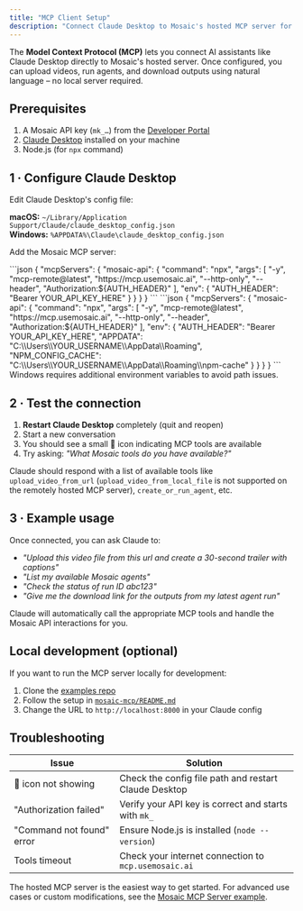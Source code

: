 ```yaml
---
title: "MCP Client Setup"
description: "Connect Claude Desktop to Mosaic's hosted MCP server for seamless AI-powered video editing."
---
```


The **Model Context Protocol (MCP)** lets you connect AI assistants like Claude Desktop directly to Mosaic's hosted server. Once configured, you can upload videos, run agents, and download outputs using natural language – no local server required.

## Prerequisites

1. A Mosaic API key (`mk_…`) from the [Developer Portal](https://app.usemosaic.ai)
2. [Claude Desktop](https://claude.ai/download) installed on your machine
3. Node.js (for `npx` command)

## 1 · Configure Claude Desktop

Edit Claude Desktop's config file:

**macOS:** `~/Library/Application Support/Claude/claude_desktop_config.json`  
**Windows:** `%APPDATA%\Claude\claude_desktop_config.json`

Add the Mosaic MCP server:

<Tabs>
  <Tab title="macOS/Linux">
    ```json
    {
      "mcpServers": {
        "mosaic-api": {
          "command": "npx",
          "args": [
            "-y",
            "mcp-remote@latest",
            "https://mcp.usemosaic.ai",
            "--http-only",
            "--header",
            "Authorization:${AUTH_HEADER}"
          ],
          "env": {
            "AUTH_HEADER": "Bearer YOUR_API_KEY_HERE"
          }
        }
      }
    }
    ```
  </Tab>
  <Tab title="Windows">
    ```json
    {
      "mcpServers": {
        "mosaic-api": {
          "command": "npx",
          "args": [
            "-y",
            "mcp-remote@latest",
            "https://mcp.usemosaic.ai",
            "--http-only",
            "--header",
            "Authorization:${AUTH_HEADER}"
          ],
          "env": {
            "AUTH_HEADER": "Bearer YOUR_API_KEY_HERE",
            "APPDATA": "C:\\Users\\YOUR_USERNAME\\AppData\\Roaming",
            "NPM_CONFIG_CACHE": "C:\\Users\\YOUR_USERNAME\\AppData\\Roaming\\npm-cache"
          }
        }
      }
    }
    ```
    <Note>Windows requires additional environment variables to avoid path issues.</Note>
  </Tab>
</Tabs>

## 2 · Test the connection

1. **Restart Claude Desktop** completely (quit and reopen)
2. Start a new conversation
3. You should see a small 🔌 icon indicating MCP tools are available
4. Try asking: *"What Mosaic tools do you have available?"*

Claude should respond with a list of available tools like `upload_video_from_url` (`upload_video_from_local_file` is not supported
on the remotely hosted MCP server), `create_or_run_agent`, etc.

## 3 · Example usage

Once connected, you can ask Claude to:

- *"Upload this video file from this url and create a 30-second trailer with captions"*
- *"List my available Mosaic agents"*  
- *"Check the status of run ID abc123"*
- *"Give me the download link for the outputs from my latest agent run"*

Claude will automatically call the appropriate MCP tools and handle the Mosaic API interactions for you.

## Local development (optional)

If you want to run the MCP server locally for development:

1. Clone the [examples repo](https://github.com/mosaic-ai-labs/api-examples)
2. Follow the setup in [`mosaic-mcp/README.md`](https://github.com/mosaic-ai-labs/api-examples/tree/main/mosaic-mcp)
3. Change the URL to `http://localhost:8000` in your Claude config

## Troubleshooting

| Issue | Solution |
|-------|----------|
| 🔌 icon not showing | Check the config file path and restart Claude Desktop |
| "Authorization failed" | Verify your API key is correct and starts with `mk_` |
| "Command not found" error | Ensure Node.js is installed (`node --version`) |
| Tools timeout | Check your internet connection to `mcp.usemosaic.ai` |

<Note type="tip">The hosted MCP server is the easiest way to get started. For advanced use cases or custom modifications, see the [Mosaic MCP Server example](/example-apps/mosaic-mcp-server).</Note> 